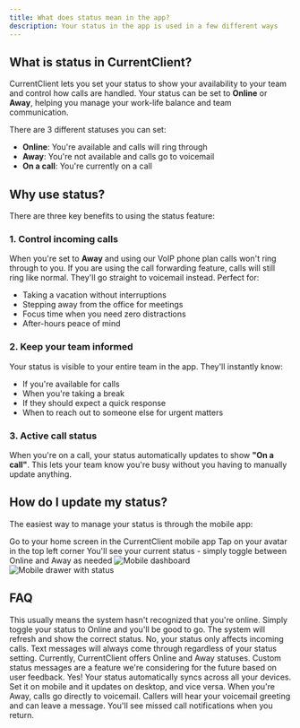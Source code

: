 ```yaml
---
title: What does status mean in the app?
description: Your status in the app is used in a few different ways
---
```


## What is status in CurrentClient?

CurrentClient lets you set your status to show your availability to your team and control how calls are handled. Your status can be set to **Online** or **Away**, helping you manage your work-life balance and team communication.

There are 3 different statuses you can set:

- **Online**: You're available and calls will ring through
- **Away**: You're not available and calls go to voicemail
- **On a call**: You're currently on a call

## Why use status?

There are three key benefits to using the status feature:

### 1. Control incoming calls

When you're set to **Away** and using our VoIP phone plan calls won't ring through to you. If you are using the call forwarding feature, calls will still ring like normal. They'll go straight to voicemail instead. Perfect for:

- Taking a vacation without interruptions
- Stepping away from the office for meetings
- Focus time when you need zero distractions
- After-hours peace of mind

### 2. Keep your team informed

Your status is visible to your entire team in the app. They'll instantly know:

- If you're available for calls
- When you're taking a break
- If they should expect a quick response
- When to reach out to someone else for urgent matters

### 3. Active call status

When you're on a call, your status automatically updates to show **"On a call"**. This lets your team know you're busy without you having to manually update anything.

## How do I update my status?

The easiest way to manage your status is through the mobile app:

<Steps>
  <Step title="Open the app">
    Go to your home screen in the CurrentClient mobile app
  </Step>

<Step title="Access your profile">
  Tap on your avatar in the top left corner
</Step>

  <Step title="Toggle your status">
    You'll see your current status - simply toggle between Online and Away as
    needed
  </Step>
</Steps>

<Columns cols={2}>
  <Frame caption="Home screen">
    <img
      src="/images/explainers/mobile-dashboard.png"
      alt="Mobile dashboard"
      className="rounded-xl"
    />
  </Frame>
  <Frame caption="Status toggle">
    <img
      src="/images/explainers/mobile-drawer.png"
      alt="Mobile drawer with status"
      className="rounded-xl"
    />
  </Frame>
</Columns>

## FAQ

<AccordionGroup>
  <Accordion title="What if my status shows as red?">
    This usually means the system hasn't recognized that you're online.
    Simply toggle your status to Online and you'll be good to go. The system
    will refresh and show the correct status.
  </Accordion>

<Accordion title="Does status affect text messages?">
  No, your status only affects incoming calls. Text messages will always come
  through regardless of your status setting.
</Accordion>

<Accordion title="Can I set custom status messages?">
  Currently, CurrentClient offers Online and Away statuses. Custom status
  messages are a feature we're considering for the future based on user
  feedback.
</Accordion>

<Accordion title="Will my status sync across devices?">
  Yes! Your status automatically syncs across all your devices. Set it on mobile
  and it updates on desktop, and vice versa.
</Accordion>

  <Accordion title="What happens to calls when I'm set to Away?">
    When you're Away, calls go directly to voicemail. Callers will hear your
    voicemail greeting and can leave a message. You'll see missed call
    notifications when you return.
  </Accordion>
</AccordionGroup>
